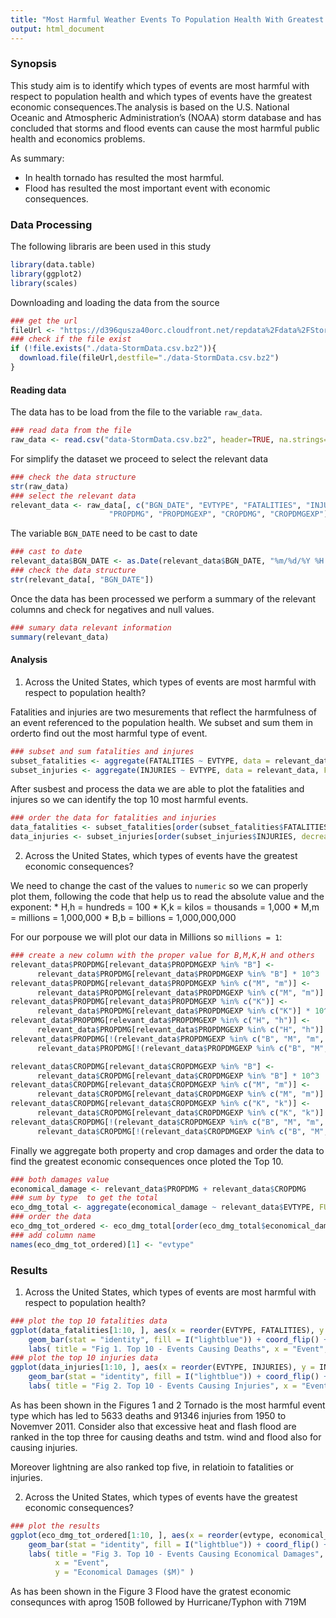 ```yaml
---
title: "Most Harmful Weather Events To Population Health With Greatest Economic Consequences"
output: html_document
---
```


### Synopsis

This study aim is to identify which types of events are most harmful with respect to population health and which types of events have the greatest economic consequences.The analysis is based on the U.S. National Oceanic and Atmospheric Administration’s (NOAA) storm database and has concluded that storms and flood events can cause the most harmful public health and economics problems.

As summary:

* In health tornado has resulted the most harmful.
* Flood has resulted the most important event with economic consequences.

### Data Processing

The following libraris are been used in this study

```r
library(data.table)
library(ggplot2)
library(scales)
```

Downloading and loading the data from the source

```r
### get the url
fileUrl <- "https://d396qusza40orc.cloudfront.net/repdata%2Fdata%2FStormData.csv.bz2"
### check if the file exist
if (!file.exists("./data-StormData.csv.bz2")){
  download.file(fileUrl,destfile="./data-StormData.csv.bz2")
}
```

#### Reading data
The data has to be load from the file to the variable `raw_data`.

```r
### read data from the file
raw_data <- read.csv("data-StormData.csv.bz2", header=TRUE, na.strings="")
```

For simplify the dataset we proceed to select the relevant data

```r
### check the data structure
str(raw_data)
### select the relevant data
relevant_data <- raw_data[, c("BGN_DATE", "EVTYPE", "FATALITIES", "INJURIES", 
                      "PROPDMG", "PROPDMGEXP", "CROPDMG", "CROPDMGEXP")]
```

The variable `BGN_DATE` need to be cast to date

```r
### cast to date
relevant_data$BGN_DATE <- as.Date(relevant_data$BGN_DATE, "%m/%d/%Y %H:%M:%S")
### check the data structure
str(relevant_data[, "BGN_DATE"])
```

Once the data has been processed we perform a summary of the relevant columns and check for negatives and null values. 

```r
### sumary data relevant information
summary(relevant_data)
```

#### Analysis

1. Across the United States, which types of events are most harmful with respect to population health?

Fatalities and injuries are two mesurements that reflect the harmfulness of an event referenced to the population health. We subset and sum them in orderto find out the most harmful type of event.

```r
### subset and sum fatalities and injures
subset_fatalities <- aggregate(FATALITIES ~ EVTYPE, data = relevant_data, FUN = sum)
subset_injuries <- aggregate(INJURIES ~ EVTYPE, data = relevant_data, FUN = sum)
```

After susbest and process the data we are able to plot the fatalities and injures so we can identify the top 10 most harmful events.

```r
### order the data for fatalities and injuries
data_fatalities <- subset_fatalities[order(subset_fatalities$FATALITIES, decreasing = T), ]
data_injuries <- subset_injuries[order(subset_injuries$INJURIES, decreasing = T), ]
```

2. Across the United States, which types of events have the greatest economic consequences?

We need to change the cast of the values to `numeric` so we can properly plot them, following the code that help us to read the absolute value and the exponent:
* H,h = hundreds = 100
* K,k = kilos = thousands = 1,000
* M,m = millions = 1,000,000
* B,b = billions = 1,000,000,000

For our porpouse we will plot our data in Millions so `millions = 1`:

```r
### create a new column with the proper value for B,M,K,H and others
relevant_data$PROPDMG[relevant_data$PROPDMGEXP %in% "B"] <- 
      relevant_data$PROPDMG[relevant_data$PROPDMGEXP %in% "B"] * 10^3
relevant_data$PROPDMG[relevant_data$PROPDMGEXP %in% c("M", "m")] <- 
      relevant_data$PROPDMG[relevant_data$PROPDMGEXP %in% c("M", "m")] * 1
relevant_data$PROPDMG[relevant_data$PROPDMGEXP %in% c("K")] <- 
      relevant_data$PROPDMG[relevant_data$PROPDMGEXP %in% c("K")] * 10^(-3)
relevant_data$PROPDMG[relevant_data$PROPDMGEXP %in% c("H", "h")] <- 
      relevant_data$PROPDMG[relevant_data$PROPDMGEXP %in% c("H", "h")] * 10^(-4)
relevant_data$PROPDMG[!(relevant_data$PROPDMGEXP %in% c("B", "M", "m", "K", "H", "h"))] <- 
      relevant_data$PROPDMG[!(relevant_data$PROPDMGEXP %in% c("B", "M", "m", "K", "H", "h"))] * 10^(-6)

relevant_data$CROPDMG[relevant_data$CROPDMGEXP %in% "B"] <- 
      relevant_data$CROPDMG[relevant_data$CROPDMGEXP %in% "B"] * 10^3
relevant_data$CROPDMG[relevant_data$CROPDMGEXP %in% c("M", "m")] <-
      relevant_data$CROPDMG[relevant_data$CROPDMGEXP %in% c("M", "m")] * 1
relevant_data$CROPDMG[relevant_data$CROPDMGEXP %in% c("K", "k")] <-
      relevant_data$CROPDMG[relevant_data$CROPDMGEXP %in% c("K", "k")] * 10^(-3)
relevant_data$CROPDMG[!(relevant_data$CROPDMGEXP %in% c("B", "M", "m", "K", "k"))] <-
      relevant_data$CROPDMG[!(relevant_data$CROPDMGEXP %in% c("B", "M", "m", "K", "k"))] * 10^(-6)
```

Finally we aggregate both property and crop damages and order the data to find the greatest economic consequences once ploted the Top 10.

```r
### both damages value
economical_damage <- relevant_data$PROPDMG + relevant_data$CROPDMG 
### sum by type  to get the total
eco_dmg_total <- aggregate(economical_damage ~ relevant_data$EVTYPE, FUN = sum)
### order the data
eco_dmg_tot_ordered <- eco_dmg_total[order(eco_dmg_total$economical_damage, decreasing = T), ]
### add column name
names(eco_dmg_tot_ordered)[1] <- "evtype"
```

### Results
1. Across the United States, which types of events are most harmful with respect to population health?

```r

### plot the top 10 fatalities data
ggplot(data_fatalities[1:10, ], aes(x = reorder(EVTYPE, FATALITIES), y = FATALITIES)) + theme_bw() +
    geom_bar(stat = "identity", fill = I("lightblue")) + coord_flip() +
    labs( title = "Fig 1. Top 10 - Events Causing Deaths", x = "Event", y = "Fatalities" )
### plot the top 10 injuries data
ggplot(data_injuries[1:10, ], aes(x = reorder(EVTYPE, INJURIES), y = INJURIES)) + theme_bw() + 
    geom_bar(stat = "identity", fill = I("lightblue")) + coord_flip() +
    labs( title = "Fig 2. Top 10 - Events Causing Injuries", x = "Event", y = "Injuries" )
```

As has been shown in the Figures 1 and 2 Tornado is the most harmful event type which has led to 5633 deaths and 91346 injuries from 1950 to Novemver 2011. Consider also that excessive heat and flash flood are ranked in the top three for causing deaths and tstm. wind and flood also for causing injuries.

Moreover lightning are also ranked top five, in relatioin to fatalities or injuries.

2. Across the United States, which types of events have the greatest economic consequences?

```r
### plot the results
ggplot(eco_dmg_tot_ordered[1:10, ], aes(x = reorder(evtype, economical_damage), y = economical_damage)) + theme_bw() + 
    geom_bar(stat = "identity", fill = I("lightblue")) + coord_flip() +
    labs( title = "Fig 3. Top 10 - Events Causing Economical Damages",
          x = "Event",
          y = "Economical Damages ($M)" )
```

As has been shown in the Figure 3 Flood have the gratest economic consequnces with aprog 150B followed by Hurricane/Typhon with 719M

